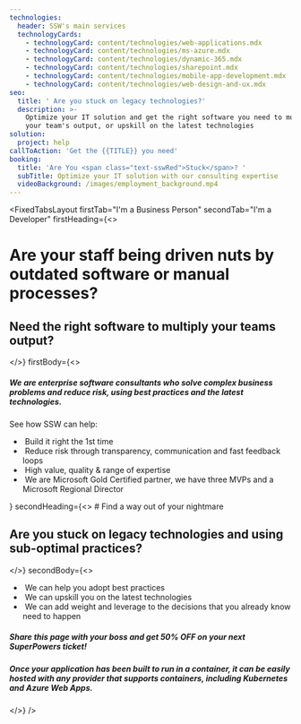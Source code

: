```yaml
---
technologies:
  header: SSW's main services
  technologyCards:
    - technologyCard: content/technologies/web-applications.mdx
    - technologyCard: content/technologies/ms-azure.mdx
    - technologyCard: content/technologies/dynamic-365.mdx
    - technologyCard: content/technologies/sharepoint.mdx
    - technologyCard: content/technologies/mobile-app-development.mdx
    - technologyCard: content/technologies/web-design-and-ux.mdx
seo:
  title: ' Are you stuck on legacy technologies?'
  description: >-
    Optimize your IT solution and get the right software you need to multiply
    your team's output, or upskill on the latest technologies
solution:
  project: help
callToAction: 'Get the {{TITLE}} you need'
booking:
  title: 'Are You <span class="text-sswRed">Stuck</span>? '
  subTitle: Optimize your IT solution with our consulting expertise
  videoBackground: /images/employment_background.mp4
---
```


<FixedTabsLayout
  firstTab="I'm a Business Person"
  secondTab="I'm a Developer"
  firstHeading={<>
   # Are your **staff being driven nuts** by outdated software or manual processes?
   
   ## Need the right software to multiply your teams output?
  </>}
  firstBody={<>
   ##### We are enterprise software consultants who solve complex business problems and reduce risk, using best practices and the latest technologies.
   
   See how SSW can help:
   
   *  Build it right the 1st time
   *  Reduce risk through transparency, communication and fast feedback loops
   *  High value, quality & range of expertise
   *  We are Microsoft Gold Certified partner, we have three MVPs and a Microsoft Regional Director
   
   <CustomBookingButton btnText="Book a FREE Initial Meeting" />
   
   <VideoEmbed url="https://youtu.be/wiFadV5SOPc" />
  </>}
  secondHeading={<>
   # Find a way out of your nightmare
   
   ## Are you stuck on legacy technologies and using sub-optimal practices?
  </>}
  secondBody={<>
   *  We can help you adopt best practices
   *  We can upskill you on the latest technologies
   *  We can add weight and leverage to the decisions that you already know need to happen
   
   ##### Share this page with your boss and get 50% OFF on your next SuperPowers ticket!
   
   <CustomBookingButton btnText="Refer SSW Consulting Services" />
   
   <VideoEmbed url="https://youtu.be/esPfjax-G-I" />
   
   ##### Once your application has been built to run in a container, it can be easily hosted with any provider that supports containers, including Kubernetes and Azure Web Apps.
  </>}
/>
